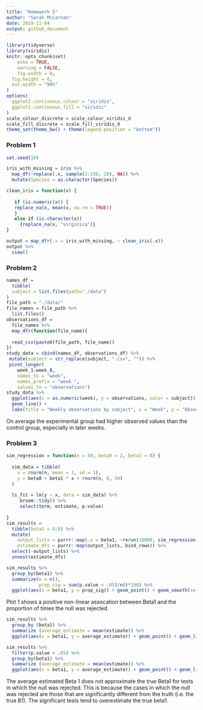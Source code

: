 ```yaml
---
title: "Homework 5"
author: "Sarah McLarnan"
date: 2019-11-04
output: github_document
---
```


```r
library(tidyverse)
library(viridis)
knitr::opts_chunk$set(
	echo = TRUE,
	warning = FALSE,
	fig.width = 8, 
  fig.height = 6,
  out.width = "90%"
)
options(
  ggplot2.continuous.colour = "viridis",
  ggplot2.continuous.fill = "viridis"
)
scale_colour_discrete = scale_colour_viridis_d
scale_fill_discrete = scale_fill_viridis_d
theme_set(theme_bw() + theme(legend.position = "bottom"))
```

### Problem 1

```r
set.seed(10)

iris_with_missing = iris %>% 
  map_df(~replace(.x, sample(1:150, 20), NA)) %>%
  mutate(Species = as.character(Species))
```

```r
clean_iris = function(x) {
  
   if (is.numeric(x)) {
   replace_na(x, mean(x, na.rm = TRUE))
   }
   else if (is.character(x)) 
     {replace_na(x, "virginica")}
}

output = map_dfr(.x = iris_with_missing, ~ clean_iris(.x))
output %>%
  view()
```

### Problem 2

```r
names_df =
  tibble(
  subject = list.files(path="./data")
)
file_path = "./data/"
file_names = file_path %>%
  list.files()
observations_df =
  file_names %>%
  map_dfr(function(file_name){
 
  read_csv(paste0(file_path, file_name))
})
study_data = cbind(names_df, observations_df) %>%
 mutate(subject = str_replace(subject, ".csv", "")) %>%
 pivot_longer(
    week_1:week_8,
    names_to = "week",
    names_prefix = "week_",
    values_to = "observations")
study_data %>%
  ggplot(aes(x = as.numeric(week), y = observations, color = subject)) +
  geom_line() +
  labs(title = "Weekly observations by subject", x = "Week", y = "Observation Value") + theme(legend.position = "bottom")
```

On average the experimental group had higher observed values than the control group, especially in later weeks. 

### Problem 3

```r
sim_regression = function(n = 30, beta0 = 2, beta1 = 0) {
  
  sim_data = tibble(
    x = rnorm(n, mean = 1, sd = 1),
    y = beta0 + beta1 * x + rnorm(n, 0, 50)
  )
  
  ls_fit = lm(y ~ x, data = sim_data) %>%
     broom::tidy() %>%
     select(term, estimate, p.value)
  
}
sim_results = 
  tibble(beta1 = 0:6) %>% 
  mutate(
    output_lists = purrr::map(.x = beta1, ~rerun(10000, sim_regression(beta1 = .x))),
    estimate_dfs = purrr::map(output_lists, bind_rows)) %>% 
  select(-output_lists) %>% 
  unnest(estimate_dfs)
```


```r
sim_results %>%
  group_by(beta1) %>%
  summarize(n = n(),
            prop_sig = sum(p.value < .05)/n()*100) %>%
  ggplot(aes(x = beta1, y = prop_sig)) + geom_point() + geom_smooth(se = FALSE) + labs(x = "Beta1", y = "Proportion of Null Rejected", title = "Proportion of Times Null Rejected by Beta1")
```

Plot 1 shows a positive non-linear assocation between Beta1 and the proportion of times the null was rejected. 

```r
sim_results %>%
  group_by (beta1) %>%
  summarize (average_estimate = mean(estimate)) %>%
  ggplot(aes(x = beta1, y = average_estimate)) + geom_point() + geom_line() + labs(x = "Beta1", y = "Mean Estimate Beta1", title = "Mean Estimated Beta1 vs True Beta1")
```

```r
sim_results %>%
  filter(p.value < .05) %>% 
  group_by(beta1) %>%
  summarize (average_estimate = mean(estimate)) %>%
  ggplot(aes(x = beta1, y = average_estimate)) + geom_point() + geom_line()  + labs(x = "Beta1", y = "Mean Estimate Beta1", title = "Mean Estimated Beta1 vs True Beta1 when p<0.05") 
```

The average estimated Beta 1 does not approximate the true Beta1 for tests in which the null was rejected. This is because the cases in which the null was rejected are those that are significantly different from the truth (i.e. the true B1). The significant tests tend to overestimate the true beta1. 